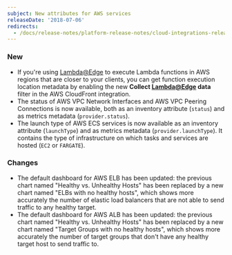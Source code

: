 ```yaml
---
subject: New attributes for AWS services
releaseDate: '2018-07-06'
redirects:
  - /docs/release-notes/platform-release-notes/cloud-integrations-release-notes/2018-07-06-new-attributes-aws-services
---
```


### New

* If you're using [Lambda@Edge](https://docs.aws.amazon.com/lambda/latest/dg/lambda-edge.html) to execute Lambda functions in AWS regions that are closer to your clients, you can get function execution location metadata by enabling the new **Collect [Lambda@Edge](mailto:Lambda@Edge) data** filter in the AWS CloudFront integration.
* The status of AWS VPC Network Interfaces and AWS VPC Peering Connections is now available, both as an inventory attribute (`status`) and as metrics metadata (`provider.status`).
* The launch type of AWS ECS services is now available as an inventory attribute (`launchType`) and as metrics metadata (`provider.launchType`). It contains the type of infrastructure on which tasks and services are hosted (`EC2` or `FARGATE`).

### Changes

* The default dashboard for AWS ELB has been updated: the previous chart named "Healthy vs. Unhealthy Hosts" has been replaced by a new chart named "ELBs with no healthy hosts", which shows more accurately the number of elastic load balancers that are not able to send traffic to any healthy target.
* The default dashboard for AWS ALB has been updated: the previous chart named "Healthy vs. Unhealthy Hosts" has been replaced by a new chart named "Target Groups with no healthy hosts", which shows more accurately the number of target groups that don't have any healthy target host to send traffic to.
